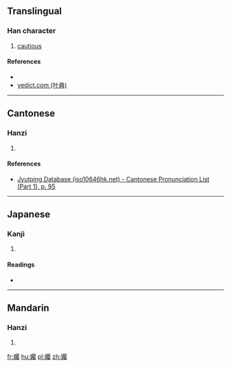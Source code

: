 ==Translingual==

===Han character===
{{Han char|rn=38|rad=女|as=21|sn=24|four=47427|canj=VSEI|ids=⿰女屬}}

# [[cautious]]

====References====
* {{Han ref|kx=0274.300|dkj=06919|dj=0543.060|hdz=21092.060|uh=5B4E|ud=23374|bh=F8A7|bd=63655}}
* [http://yedict.com/htm/5B/5B4E.htm yedict.com (叶典)]

----

==Cantonese==

===Hanzi===
{{yue-hanzi|jyut=[[zuk1]]|y=juk1}}

# {{defn|lang=yue|sort=女21}}

====References====
* [http://www.iso10646hk.net/jp/document/download.jsp Jyutping Database (iso10646hk.net) - Cantonese Pronunciation List (Part 1), p. 95]

----

==Japanese==

===Kanji===
{{ja-kanji|grade=|rs=女21}}

# {{defn|lang=ja|sort=女21}}

====Readings====
* {{ja-readings|on=[[しょく]] (shoku), [[そく]] (soku), [[ぞく]] (zoku), [[たく]] (taku), [[ちょく]] (choku)|kun=[[つつしむ]] (tsutsushimu)}}

----

==Mandarin==

===Hanzi===
{{cmn-hanzi|pin=[[zhú]] ([[zhu2]])|wg=chu<sup>2</sup>}}

# {{defn|lang=cmn|sort=女21}}

[[fr:孎]]
[[hu:孎]]
[[pl:孎]]
[[zh:孎]]